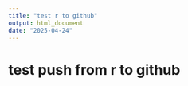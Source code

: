 ```yaml
---
title: "test r to github"
output: html_document
date: "2025-04-24"
---
```


# test push from r to github